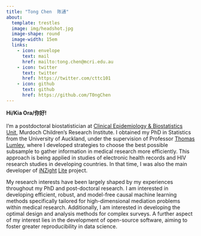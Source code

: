 ```yaml
---
title: "Tong Chen  陈通"
about:
  template: trestles
  image: img/headshot.jpg
  image-shape: round
  image-width: 15em
  links:
    - icon: envelope
      text: mail
      href: mailto:tong.chen@mcri.edu.au
    - icon: twitter
      text: twitter
      href: https://twitter.com/cttc101
    - icon: github
      text: github
      href: https://github.com/T0ngChen
---
```


<div class="about-link-text">
**Hi/Kia Ora/你好!**<br>
 <br>
I'm a postdoctoral biostatistician at [Clinical Epidemiology & Biostatistics Unit](https://www.mcri.edu.au/research/research-areas/population-health/clinical-epidemiology-biostatistics-cebu), Murdoch Children's Research Institute. I obtained my PhD in Statistics from the University of Auckland, under the supervision of Professor [Thomas Lumley](https://profiles.auckland.ac.nz/t-lumley), where I developed strategies to choose the best possible subsample to gather information in medical research more efficiently. This approach is being applied in studies of electronic health records and HIV research studies in developing countries. In that time, I was also the main developer of [iNZight](https://inzight.nz/) [Lite](https://lite.docker.stat.auckland.ac.nz/) project.


My research interests have been largely shaped by my experiences throughout my PhD and post-doctoral research. I am interested in developing efficient, robust, and model-free causal machine learning methods specifically tailored for high-dimensional mediation problems within medical research. Additionally, I am interested in developing the optimal design and analysis methods for complex surveys. A further aspect of my interest lies in the development of open-source software, aiming to foster greater reproducibility in data science.


</div>
